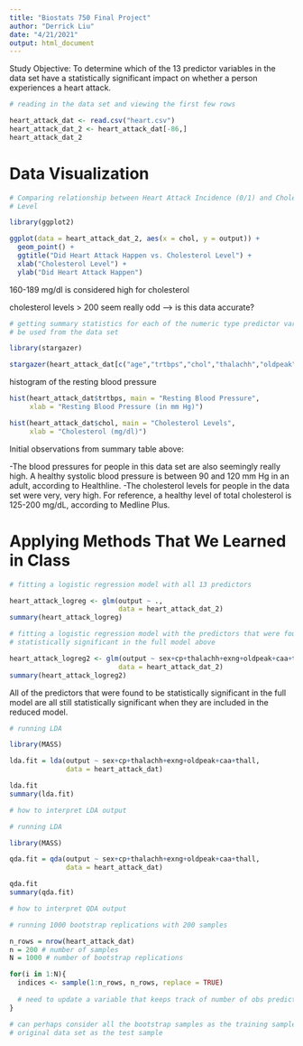 ```yaml
---
title: "Biostats 750 Final Project"
author: "Derrick Liu"
date: "4/21/2021"
output: html_document
---
```


Study Objective: To determine which of the 13 predictor variables in the data 
set have a statistically significant impact on whether a person experiences a 
heart attack. 

```r
# reading in the data set and viewing the first few rows

heart_attack_dat <- read.csv("heart.csv")
heart_attack_dat_2 <- heart_attack_dat[-86,]
heart_attack_dat_2
```

# Data Visualization

```r
# Comparing relationship between Heart Attack Incidence (0/1) and Cholesterol
# Level

library(ggplot2)

ggplot(data = heart_attack_dat_2, aes(x = chol, y = output)) +
  geom_point() + 
  ggtitle("Did Heart Attack Happen vs. Cholesterol Level") + 
  xlab("Cholesterol Level") + 
  ylab("Did Heart Attack Happen")
```

160-189 mg/dl is considered high for cholesterol

cholesterol levels > 200 seem really odd --> is this data accurate? 

```r
# getting summary statistics for each of the numeric type predictor variables to 
# be used from the data set

library(stargazer)

stargazer(heart_attack_dat[c("age","trtbps","chol","thalachh","oldpeak")], type="text",summary.stat=c("n","mean","sd", "min", "max"))
```

histogram of the resting blood pressure
```r
hist(heart_attack_dat$trtbps, main = "Resting Blood Pressure", 
     xlab = "Resting Blood Pressure (in mm Hg)")
```

```r
hist(heart_attack_dat$chol, main = "Cholesterol Levels", 
     xlab = "Cholesterol (mg/dl)")
```


Initial observations from summary table above:

-The blood pressures for people in this data set are also seemingly really high. 
A healthy systolic blood pressure is between 90 and 120 mm Hg in an adult, 
according to Healthline. 
-The cholesterol levels for people in the data set were very, very high. For 
reference, a healthy level of total cholesterol is 125-200 mg/dL, according to 
Medline Plus. 

# Applying Methods That We Learned in Class

```r
# fitting a logistic regression model with all 13 predictors

heart_attack_logreg <- glm(output ~ .,
                           data = heart_attack_dat_2)
summary(heart_attack_logreg)
```

```r
# fitting a logistic regression model with the predictors that were found to be 
# statistically significant in the full model above

heart_attack_logreg2 <- glm(output ~ sex+cp+thalachh+exng+oldpeak+caa+thall,
                           data = heart_attack_dat_2)
summary(heart_attack_logreg2)
```

All of the predictors that were found to be statistically significant in the 
full model are all still statistically significant when they are included
in the reduced model.

```r
# running LDA

library(MASS)

lda.fit = lda(output ~ sex+cp+thalachh+exng+oldpeak+caa+thall, 
              data = heart_attack_dat)

lda.fit
summary(lda.fit)

# how to interpret LDA output
```

```r
# running LDA

library(MASS)

qda.fit = qda(output ~ sex+cp+thalachh+exng+oldpeak+caa+thall, 
              data = heart_attack_dat)

qda.fit
summary(qda.fit)

# how to interpret QDA output
```

```r
# running 1000 bootstrap replications with 200 samples

n_rows = nrow(heart_attack_dat)
n = 200 # number of samples
N = 1000 # number of bootstrap replications

for(i in 1:N){
  indices <- sample(1:n_rows, n_rows, replace = TRUE)
  
  # need to update a variable that keeps track of number of obs predicted to have heart attack
}

# can perhaps consider all the bootstrap samples as the training sample and the 
# original data set as the test sample
```


